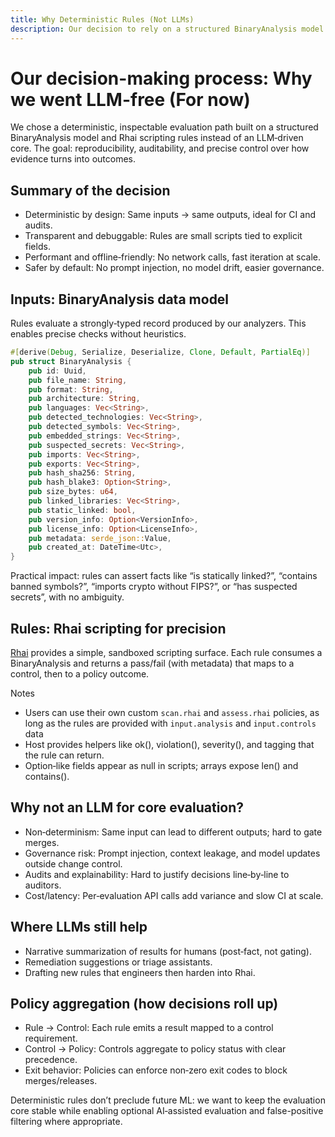 ```yaml
---
title: Why Deterministic Rules (Not LLMs)
description: Our decision to rely on a structured BinaryAnalysis model and Rhai rules for core evaluation.
---
```


# Our decision-making process: Why we went LLM-free (For now)

We chose a deterministic, inspectable evaluation path built on a structured BinaryAnalysis model and Rhai scripting rules instead of an LLM‑driven core. The goal: reproducibility, auditability, and precise control over how evidence turns into outcomes.

## Summary of the decision

- Deterministic by design: Same inputs → same outputs, ideal for CI and audits.
- Transparent and debuggable: Rules are small scripts tied to explicit fields.
- Performant and offline‑friendly: No network calls, fast iteration at scale.
- Safer by default: No prompt injection, no model drift, easier governance.

## Inputs: BinaryAnalysis data model

Rules evaluate a strongly‑typed record produced by our analyzers. This enables precise checks without heuristics.

```rust
#[derive(Debug, Serialize, Deserialize, Clone, Default, PartialEq)]
pub struct BinaryAnalysis {
    pub id: Uuid,
    pub file_name: String,
    pub format: String,
    pub architecture: String,
    pub languages: Vec<String>,
    pub detected_technologies: Vec<String>,
    pub detected_symbols: Vec<String>,
    pub embedded_strings: Vec<String>,
    pub suspected_secrets: Vec<String>,
    pub imports: Vec<String>,
    pub exports: Vec<String>,
    pub hash_sha256: String,
    pub hash_blake3: Option<String>,
    pub size_bytes: u64,
    pub linked_libraries: Vec<String>,
    pub static_linked: bool,
    pub version_info: Option<VersionInfo>,
    pub license_info: Option<LicenseInfo>,
    pub metadata: serde_json::Value,
    pub created_at: DateTime<Utc>,
}
```

Practical impact: rules can assert facts like “is statically linked?”, “contains banned symbols?”, “imports crypto without FIPS?”, or “has suspected secrets”, with no ambiguity.

## Rules: Rhai scripting for precision

[Rhai](https://www.rhai.rs) provides a simple, sandboxed scripting surface. Each rule consumes a BinaryAnalysis and returns a pass/fail (with metadata) that maps to a control, then to a policy outcome.

Notes
- Users can use their own custom `scan.rhai` and `assess.rhai` policies, as long as the rules are provided with `input.analysis` and `input.controls` data
- Host provides helpers like ok(), violation(), severity(), and tagging that the rule can return.
- Option‑like fields appear as null in scripts; arrays expose len() and contains().

## Why not an LLM for core evaluation?

- Non‑determinism: Same input can lead to different outputs; hard to gate merges.
- Governance risk: Prompt injection, context leakage, and model updates outside change control.
- Audits and explainability: Hard to justify decisions line‑by‑line to auditors.
- Cost/latency: Per‑evaluation API calls add variance and slow CI at scale.

## Where LLMs still help

- Narrative summarization of results for humans (post‑fact, not gating).
- Remediation suggestions or triage assistants.
- Drafting new rules that engineers then harden into Rhai.

## Policy aggregation (how decisions roll up)

- Rule → Control: Each rule emits a result mapped to a control requirement.
- Control → Policy: Controls aggregate to policy status with clear precedence.
- Exit behavior: Policies can enforce non‑zero exit codes to block merges/releases.

<Callout type="info">
Deterministic rules don’t preclude future ML: we want to keep the evaluation core stable while enabling optional AI‑assisted evaluation and false-positive filtering where appropriate.
</Callout>
